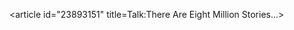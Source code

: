 <article id="23893151" title=Talk:There Are Eight Million Stories...>
	<talkpage id="23893151" title="Talk:There Are Eight Million Stories...">
{{album|class=stub|importance=low}}
	</talkpage>
</article>